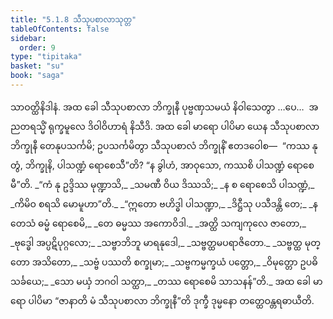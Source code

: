```yaml
---
title: "5.1.8 သီသုပစာလာသုတ္တ"
tableOfContents: false
sidebar:
  order: 9
type: "tipitaka"
basket: "su"
book: "saga"
---
```



<DynamicBreadcrumb />

<Division number="169" book="saga">

<Paragraph number="984" book="saga">
သာဝတ္ထိနိဒါနံ. အထ ခေါ သီသုပစာလာ ဘိက္ခုနီ ပုဗ္ဗဏှသမယံ နိဝါသေတွာ …ပေ…  အညတရသ္မိံ ရုက္ခမူလေ ဒိဝါဝိဟာရံ နိသီဒိ. အထ ခေါ မာရော ပါပိမာ ယေန သီသုပစာလာ ဘိက္ခုနီ တေနုပသင်္ကမိ; ဥပသင်္ကမိတွာ သီသုပစာလံ ဘိက္ခုနိံ ဧတဒဝေါစ—  “ကဿ နု တွံ, ဘိက္ခုနိ, ပါသဏ္ဍံ ရောစေသီ”တိ? “န ခွါဟံ, အာဝုသော, ကဿစိ ပါသဏ္ဍံ ရောစေမီ”တိ.
</Paragraph>

<Paragraph number="985" type="verses" book="saga">
_“ကံ နု ဥဒ္ဒိဿ မုဏ္ဍာသိ,_  
_သမဏီ ဝိယ ဒိဿသိ;_  
_န စ ရောစေသိ ပါသဏ္ဍံ,_  
_ကိမိဝ စရသိ မောမူဟာ”တိ._  

</Paragraph>

<Paragraph number="986" type="verses" book="saga">
_“ဣတော ဗဟိဒ္ဓါ ပါသဏ္ဍာ,_  
_ဒိဋ္ဌီသု ပသီဒန္တိ တေ;_  
_န တေသံ ဓမ္မံ ရောစေမိ,_  
_တေ ဓမ္မဿ အကောဝိဒါ._  

</Paragraph>

<Paragraph number="987" type="verses" book="saga">
_အတ္ထိ သကျကုလေ ဇာတော,_  
_ဗုဒ္ဓေါ အပ္ပဋိပုဂ္ဂလော;_  
_သဗ္ဗာဘိဘူ မာရနုဒေါ,_  
_သဗ္ဗတ္ထမပရာဇိတော._  

</Paragraph>

<Paragraph number="988" type="verses" book="saga">
_သဗ္ဗတ္ထ မုတ္တော အသိတော,_  
_သဗ္ဗံ ပဿတိ စက္ခုမာ;_  
_သဗ္ဗကမ္မက္ခယံ ပတ္တော,_  
_ဝိမုတ္တော ဥပဓိသင်္ခယေ;_  
_သော မယှံ ဘဂဝါ သတ္ထာ,_  
_တဿ ရောစေမိ သာသနန်”တိ._  

</Paragraph>

<Paragraph number="989" book="saga">
အထ ခေါ မာရော ပါပိမာ “ဇာနာတိ မံ သီသုပစာလာ ဘိက္ခုနီ”တိ ဒုက္ခီ ဒုမ္မနော တတ္ထေဝန္တရဓာယီတိ.
</Paragraph>
</Division>